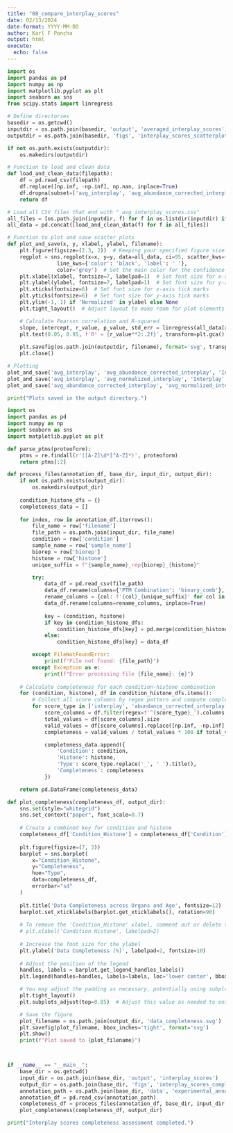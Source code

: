 ```yaml
---
title: "08_compare_interplay_scores"
date: 02/13/2024
date-format: YYYY-MM-DD
author: Karl F Poncha
output: html
execute:
  echo: false
---
```


```python
import os
import pandas as pd
import numpy as np
import matplotlib.pyplot as plt
import seaborn as sns
from scipy.stats import linregress

# Define directories
basedir = os.getcwd()
inputdir = os.path.join(basedir, 'output', 'averaged_interplay_scores')
outputdir = os.path.join(basedir, 'figs', 'interplay_scores_scatterplots')

if not os.path.exists(outputdir):
    os.makedirs(outputdir)

# Function to load and clean data
def load_and_clean_data(filepath):
    df = pd.read_csv(filepath)
    df.replace([np.inf, -np.inf], np.nan, inplace=True)
    df.dropna(subset=['avg_interplay', 'avg_abundance_corrected_interplay', 'avg_normalized_interplay'], inplace=True)
    return df

# Load all CSV files that end with "_avg_interplay_scores.csv"
all_files = [os.path.join(inputdir, f) for f in os.listdir(inputdir) if f.endswith('_avg_interplay_scores.csv')]
all_data = pd.concat([load_and_clean_data(f) for f in all_files])

# Function to plot and save scatter plots
def plot_and_save(x, y, xlabel, ylabel, filename):
    plt.figure(figsize=(2.3, 2))  # Keeping your specified figure size
    regplot = sns.regplot(x=x, y=y, data=all_data, ci=95, scatter_kws={'alpha':0.1, 'color': 'blue', 's': 2.5},
                line_kws={'color': 'black', 'label': ' '},
                color='grey')  # Set the main color for the confidence interval
    plt.xlabel(xlabel, fontsize=7, labelpad=1)  # Set font size for x-axis label and adjust label padding
    plt.ylabel(ylabel, fontsize=7, labelpad=1)  # Set font size for y-axis label and adjust label padding
    plt.xticks(fontsize=6)  # Set font size for x-axis tick marks
    plt.yticks(fontsize=6)  # Set font size for y-axis tick marks
    plt.ylim(-1, 1) if 'Normalized' in ylabel else None
    plt.tight_layout()  # Adjust layout to make room for plot elements

    # Calculate Pearson correlation and R-squared
    slope, intercept, r_value, p_value, std_err = linregress(all_data[x], all_data[y])
    plt.text(0.05, 0.95, f'R² = {r_value**2:.2f}', transform=plt.gca().transAxes, verticalalignment='top', horizontalalignment='left', fontsize=10)
    
    plt.savefig(os.path.join(outputdir, filename), format='svg', transparent=True, bbox_inches='tight')  # Use bbox_inches='tight' to include all elements
    plt.close()

# Plotting
plot_and_save('avg_interplay', 'avg_abundance_corrected_interplay', 'Interplay', 'Abundance Corrected Interplay', 'Interplay_vs_AbundanceCorrected.svg')
plot_and_save('avg_interplay', 'avg_normalized_interplay', 'Interplay', 'Normalized Interplay', 'Interplay_vs_Normalized.svg')
plot_and_save('avg_abundance_corrected_interplay', 'avg_normalized_interplay', 'Abundance Corrected Interplay', 'Normalized Interplay', 'AbundanceCorrected_vs_Normalized.svg')

print("Plots saved in the output directory.")
```

```python
import os
import pandas as pd
import numpy as np
import seaborn as sns
import matplotlib.pyplot as plt

def parse_ptms(proteoform):
    ptms = re.findall(r'([A-Z]\d*[^A-Z]*)', proteoform)
    return ptms[:2]

def process_files(annotation_df, base_dir, input_dir, output_dir):
    if not os.path.exists(output_dir):
        os.makedirs(output_dir)
    
    condition_histone_dfs = {}
    completeness_data = []
    
    for index, row in annotation_df.iterrows():
        file_name = row['filename']
        file_path = os.path.join(input_dir, file_name)
        condition = row['condition']
        sample_name = row['sample_name']
        biorep = row['biorep']
        histone = row['histone']
        unique_suffix = f"{sample_name}_rep{biorep}_{histone}"

        try:
            data_df = pd.read_csv(file_path)
            data_df.rename(columns={'PTM Combination': 'binary_comb'}, inplace=True)
            rename_columns = {col: f'{col}_{unique_suffix}' for col in data_df.columns if col != 'binary_comb'}
            data_df.rename(columns=rename_columns, inplace=True)
            
            key = (condition, histone)
            if key in condition_histone_dfs:
                condition_histone_dfs[key] = pd.merge(condition_histone_dfs[key], data_df, on='binary_comb', how='outer')
            else:
                condition_histone_dfs[key] = data_df

        except FileNotFoundError:
            print(f"File not found: {file_path}")
        except Exception as e:
            print(f"Error processing file {file_name}: {e}")
    
    # Calculate completeness for each condition-histone combination
    for (condition, histone), df in condition_histone_dfs.items():
        # Collect all score columns by regex pattern and compute completeness
        for score_type in ['interplay', 'abundance_corrected_interplay', 'normalized_interplay']:
            score_columns = df.filter(regex=f'^{score_type}_').columns
            total_values = df[score_columns].size
            valid_values = df[score_columns].replace([np.inf, -np.inf], np.nan).notna().sum().sum()
            completeness = valid_values / total_values * 100 if total_values else 0

            completeness_data.append({
                'Condition': condition,
                'Histone': histone,
                'Type': score_type.replace('_', ' ').title(),
                'Completeness': completeness
            })

    return pd.DataFrame(completeness_data)

def plot_completeness(completeness_df, output_dir):
    sns.set(style="whitegrid")
    sns.set_context("paper", font_scale=0.7)
    
    # Create a combined key for condition and histone
    completeness_df['Condition_Histone'] = completeness_df['Condition'] + ' ' + completeness_df['Histone']
    
    plt.figure(figsize=(7, 3))
    barplot = sns.barplot(
        x="Condition_Histone",
        y="Completeness", 
        hue="Type", 
        data=completeness_df, 
        errorbar="sd"
    )
    
    plt.title('Data Completeness across Organs and Age', fontsize=12)
    barplot.set_xticklabels(barplot.get_xticklabels(), rotation=90)
    
    # To remove the 'Condition_Histone' xlabel, comment out or delete the next line
    # plt.xlabel('Condition Histone', labelpad=2)
    
    # Increase the font size for the ylabel
    plt.ylabel('Data Completeness (%)', labelpad=2, fontsize=10)
    
    # Adjust the position of the legend
    handles, labels = barplot.get_legend_handles_labels()
    plt.legend(handles=handles, labels=labels, loc='lower center', bbox_to_anchor=(0.5, 1.1), ncol=3, frameon=False)

    # You may adjust the padding as necessary, potentially using subplots_adjust
    plt.tight_layout()
    plt.subplots_adjust(top=0.85)  # Adjust this value as needed to ensure the title and legend fit

    # Save the figure
    plot_filename = os.path.join(output_dir, 'data_completeness.svg')
    plt.savefig(plot_filename, bbox_inches='tight', format='svg')
    plt.show()
    print(f"Plot saved to {plot_filename}")



if __name__ == "__main__":
    base_dir = os.getcwd()
    input_dir = os.path.join(base_dir, 'output', 'interplay_scores')
    output_dir = os.path.join(base_dir, 'figs', 'interplay_scores_completeness')
    annotation_path = os.path.join(base_dir, 'data', 'experimental_annotations', '02_interplay_averaging_experimental_annotation.csv')
    annotation_df = pd.read_csv(annotation_path)
    completeness_df = process_files(annotation_df, base_dir, input_dir, output_dir)
    plot_completeness(completeness_df, output_dir)

print("Interplay scores completeness assessment completed.")


```